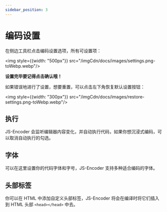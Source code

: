 ```yaml
---
sidebar_position: 3
---
```


# 编码设置

在侧边工具栏点击编码设置选项，所有可设置项：

<img style={{width: "500px"}} src="/imgCdn/docs/images/settings.png-toWebp.webp"/>

**设置完毕要记得点击确认哦！**

如果错误地进行了设置，想要重置，可以点击左下角恢复默认设置按钮：

<img style={{width: "300px"}} src="/imgCdn/docs/images/restore-settings.png-toWebp.webp"/>

## 执行

JS-Encoder 会监听编辑器内容变化，并自动执行代码，如果你想沉浸式编码，可以取消自动执行的勾选。

## 字体

可以在这里设置你的代码字体和字号，JS-Encoder 支持多种适合编码的字体。

## 头部标签

你可以在 HTML 中添加自定义头部标签，JS-Encoder 将会在编译时将它们插入到 HTML 头部 `<head></head>` 中去。